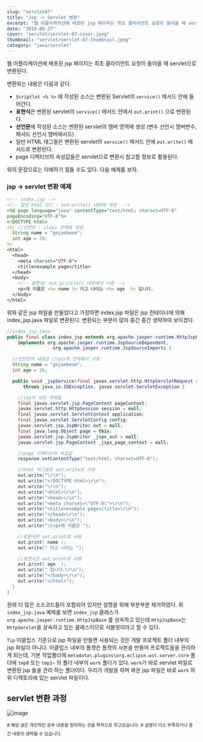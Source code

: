 ```yaml
---
slug: "servlet07"
title: "Jsp -> Servlet 변환"
excerpt: "웹 어플리케이션에 배포된 jsp 페이지는 최초 클라이언트 요청이 들어올 때 servlet으로 변환된다."
date: "2019-09-27"
cover: "servlet/servlet-07-cover.jpeg"
thumbnail: "servlet/servlet-07-thumbnail.jpeg"
category: "java/servlet"
---
```


웹 어플리케이션에 배포된 jsp 페이지는 최초 클라이언트 요청이 들어올 때 servlet으로 변환된다.

변환되는 내용은 다음과 같다.
- `Scriptlet <% %>` 에 작성된 소스는 변환된 Servlet의 `service()` 메서드 안에 들어간다.
- **표현식**은 변환된 servlet의 `service()` 메서드 안에서 `out.print()` 으로 변환된다.
- **선언문**에 작성된 소스는 변환된 servlet의 맴버 영역에 생성 (변수 선언시 맴버변수, 메서드 선언시 맴버매서드)
- 일반 HTML 태그들은 변환된 servlet의 `service()` 메서드 안에 `out.write()` 메서드로 변환된다.
- page 디렉티브의 속성값들은 servlet으로 변환시 참고할 정보로 활용된다.

위의 문장으로는 이해하기 힘들 수도 있다. 다음 예제를 보자.

### jsp -> servlet 변환 예제
```jsp
<!-- index.jsp -->
<!-- 일반 html 코드 : out.write() 내부에 작성  -->
<%@ page language="java" contentType="text/html; charset=UTF-8"
pageEncoding="UTF-8"%>
<!DOCTYPE html>
<%! //선언문 : class 전역에 생성
  String name = "gojaebeom";
  int age = 26;
%>
<html>
  <head>
    <meta charset="UTF-8">
    <title>example page</title>
  </head>
  <body>
    <!-- 표현식: out.println() 내부에서 사용 -->
    <p>제 이름은 <%= name %> 이고 나이는 <%= age  %> 입니다.
  </body>
</html>
```

위와 같은 jsp 파일을 만들었다고 가정하면 index.jsp 파일은 jsp 컨테이너에 의해 index_jsp.java 파일로 변환된다. 변환되는 부분이 많아 중간 중간 생략하여 보이겠다.

```java
//index_jsp.java
public final class index_jsp extends org.apache.jasper.runtime.HttpJspBase
    implements org.apache.jasper.runtime.JspSourceDependent,
                 org.apache.jasper.runtime.JspSourceImports {

  //선언문의 내용은 class의 전역에서 사용
  String name = "gojaebeom";
  int age = 26;

  public void _jspService(final javax.servlet.http.HttpServletRequest request, final javax.servlet.http.HttpServletResponse response)
      throws java.io.IOException, javax.servlet.ServletException {

    //jsp의 내장 객체들
    final javax.servlet.jsp.PageContext pageContext;
    javax.servlet.http.HttpSession session = null;
    final javax.servlet.ServletContext application;
    final javax.servlet.ServletConfig config;
    javax.servlet.jsp.JspWriter out = null;
    final java.lang.Object page = this;
    javax.servlet.jsp.JspWriter _jspx_out = null;
    javax.servlet.jsp.PageContext _jspx_page_context = null;

    //page 디렉티브의 속성값
    response.setContentType("text/html; charset=UTF-8");

    //html 태그들은 out.write로 사용
    out.write("\r\n");
    out.write("<!DOCTYPE html>\r\n");
    out.write("\r\n");
    out.write("<html>\r\n");
    out.write("<head>\r\n");
    out.write("<meta charset=\"UTF-8\">\r\n");
    out.write("<title>example page</title>\r\n");
    out.write("</head>\r\n");
    out.write("<body>\r\n");
    out.write("\t<p>제 이름은 ");

    //표현식은 out.print로 사용
    out.print( name );
    out.write(" 이고 나이는 ");

    //표현식은 out.print로 사용
    out.print( age  );
    out.write(" 입니다.\r\n");
    out.write("</body>\r\n");
    out.write("</html>");
  }
}
```

원래 더 많은 소스코드들이 포함되어 있지만 설명을 위해 부분부분 제거하였다. 위 `index_jsp.java` 예제를 보면 `index_jsp` 클래스가 `org.apache.jasper.runtime.HttpJspBase` 를 상속하고 있는데 `HttpJspBase`는 `HttpServlet`을 상속하고 있는 클래스이므로 서블릿이라고 할 수 있다.

`Tip`
이클립스 기준으로 jsp 파일을 만들면 사용되는 것은 개발 프로젝트 폴더 내부의 jsp 파일이 아니다. 
이클립스 내부의 톰캣은 톰캣의 사본을 만들어 프로젝트들을 관리하게 되는데, 기본 작업폴더에 `metadata\.plugins\org.eclipse.wst.server.core` 폴더에 `tmp0` 또는 `tmp1~` 의 폴더 내부의 `work` 폴더가 있다. `work`가 바로 servlet 파일로 변환된 jsp 들을 관리 하는 폴더이다. 우리가 개발을 하며 봐온 jsp 파일은 바로 `work` 하위 디렉토리에 있는 servlet 파일이다.

## servlet 변환 과정
![image](https://gojaebeom.github.io/images/servlet/example04.png)

<sup># 해당 글은 개인적인 공부 내용을 정리하는 것을 목적으로 하고있습니다.</sup>
<sup># 설명이 다소 부족하거나 중간 내용이 생략될 수 있습니다.</sup>
